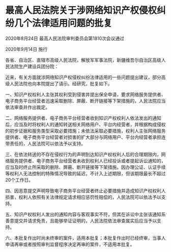 # 最高人民法院关于涉网络知识产权侵权纠纷几个法律适用问题的批复

2020年8月24日 最高人民法院审判委员会第1810次会议通过

2020年9月14日 施行

  

各省、自治区、直辖市高级人民法院，解放军军事法院，新疆维吾尔自治区高级人民法院生产建设兵团分院：

近来，有关方面就涉网络知识产权侵权纠纷法律适用的一些问题提出建议，部分高级人民法院也向本院提出了请示。经研究，批复如下。

一、知识产权权利人主张其权利受到侵害并提出保全申请，要求网络服务提供者、电子商务平台经营者迅速采取删除、屏蔽、断开链接等下架措施的，人民法院应当依法审查并作出裁定。

二、网络服务提供者、电子商务平台经营者收到知识产权权利人依法发出的通知后，应当及时将权利人的通知转送相关网络用户、平台内经营者，并根据构成侵权的初步证据和服务类型采取必要措施；未依法采取必要措施，权利人主张网络服务提供者、电子商务平台经营者对损害的扩大部分与网络用户、平台内经营者承担连带责任的，人民法院可以依法予以支持。

三、在依法转送的不存在侵权行为的声明到达知识产权权利人后的合理期限内，网络服务提供者、电子商务平台经营者未收到权利人已经投诉或者提起诉讼通知的，应当及时终止所采取的删除、屏蔽、断开链接等下架措施。因办理公证、认证手续等权利人无法控制的特殊情况导致的延迟，不计入上述期限，但该期限最长不超过20个工作日。

四、因恶意提交声明导致电子商务平台经营者终止必要措施并造成知识产权权利人损害，权利人依照有关法律规定请求相应惩罚性赔偿的，人民法院可以依法予以支持。

五、知识产权权利人发出的通知内容与客观事实不符，但其在诉讼中主张该通知系善意提交并请求免责，且能够举证证明的，人民法院依法审查属实后应当予以支持。

六、本批复作出时尚未终审的案件，适用本批复；本批复作出时已经终审，当事人申请再审或者按照审判监督程序决定再审的案件，不适用本批复。